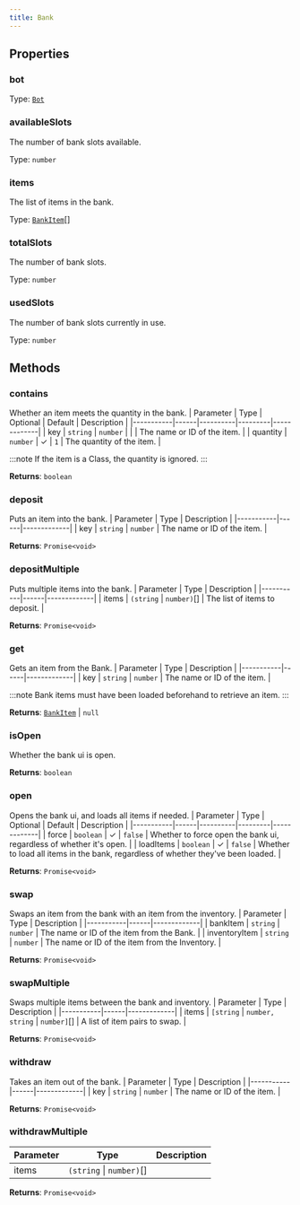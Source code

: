 ```yaml
---
title: Bank
---
```



## Properties
### bot

Type: [`Bot`](/api-legacy/bot)

### availableSlots <Badge text="Getter" size="small" />	
The number of bank slots available.

Type: `number`

### items <Badge text="Getter" size="small" />	
The list of items in the bank.

Type: [`BankItem`](/api-legacy/models/bankitem)[]

### totalSlots <Badge text="Getter" size="small" />	
The number of bank slots.

Type: `number`

### usedSlots <Badge text="Getter" size="small" />	
The number of bank slots currently in use.

Type: `number`

## Methods

### contains
Whether an item meets the quantity in the bank.
| Parameter | Type | Optional | Default | Description |
|-----------|------|----------|---------|-------------|
| key | `string` \| `number` |  |  | The name or ID of the item. |
| quantity | `number` | ✓ | `1` | The quantity of the item. |

:::note
If the item is a Class, the quantity is ignored.
:::

**Returns**: `boolean`

### deposit
Puts an item into the bank.
| Parameter | Type | Description |
|-----------|------|-------------|
| key | `string` \| `number` | The name or ID of the item. |

**Returns**: `Promise<void>`

### depositMultiple
Puts multiple items into the bank.
| Parameter | Type | Description |
|-----------|------|-------------|
| items | `(string` \| `number)`[] | The list of items to deposit. |

**Returns**: `Promise<void>`

### get
Gets an item from the Bank.
| Parameter | Type | Description |
|-----------|------|-------------|
| key | `string` \| `number` | The name or ID of the item. |

:::note
Bank items must have been loaded beforehand to retrieve an item.
:::

**Returns**: [`BankItem`](/api-legacy/models/bankitem) \| `null`

### isOpen
Whether the bank ui is open.

**Returns**: `boolean`

### open
Opens the bank ui, and loads all items if needed.
| Parameter | Type | Optional | Default | Description |
|-----------|------|----------|---------|-------------|
| force | `boolean` | ✓ | `false` | Whether to force open the bank ui, regardless of whether it's open. |
| loadItems | `boolean` | ✓ | `false` | Whether to load all items in the bank, regardless of whether they've been loaded. |

**Returns**: `Promise<void>`

### swap
Swaps an item from the bank with an item from the inventory.
| Parameter | Type | Description |
|-----------|------|-------------|
| bankItem | `string` \| `number` | The name or ID of the item from the Bank. |
| inventoryItem | `string` \| `number` | The name or ID of the item from the Inventory. |

**Returns**: `Promise<void>`

### swapMultiple
Swaps multiple items between the bank and inventory.
| Parameter | Type | Description |
|-----------|------|-------------|
| items | `[string` \| `number, string` \| `number]`[] | A list of item pairs to swap. |

**Returns**: `Promise<void>`

### withdraw
Takes an item out of the bank.
| Parameter | Type | Description |
|-----------|------|-------------|
| key | `string` \| `number` | The name or ID of the item. |

**Returns**: `Promise<void>`

### withdrawMultiple
| Parameter | Type | Description |
|-----------|------|-------------|
| items | `(string` \| `number)`[] |  |

**Returns**: `Promise<void>`
